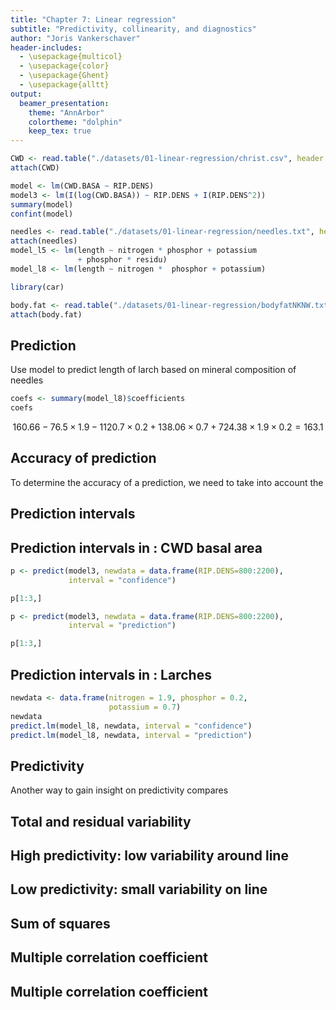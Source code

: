 ```yaml
---
title: "Chapter 7: Linear regression"
subtitle: "Predictivity, collinearity, and diagnostics"
author: "Joris Vankerschaver"
header-includes:
  - \usepackage{multicol}
  - \usepackage{color}
  - \usepackage{Ghent}
  - \usepackage{alltt}
output: 
  beamer_presentation:
    theme: "AnnArbor"
    colortheme: "dolphin"
    keep_tex: true
---
```


```r
CWD <- read.table("./datasets/01-linear-regression/christ.csv", header = T, sep = ",", dec = ".")
attach(CWD)

model <- lm(CWD.BASA ~ RIP.DENS)
model3 <- lm(I(log(CWD.BASA)) ~ RIP.DENS + I(RIP.DENS^2))
summary(model)
confint(model)

needles <- read.table("./datasets/01-linear-regression/needles.txt", header = T, sep = "\t", dec = ".")
attach(needles)
model_l5 <- lm(length ~ nitrogen * phosphor + potassium 
               + phosphor * residu)
model_l8 <- lm(length ~ nitrogen *  phosphor + potassium)

library(car)

body.fat <- read.table("./datasets/01-linear-regression/bodyfatNKNW.txt", header = T, dec = ".")
attach(body.fat)
```

## Prediction

Use model to predict length of larch based on mineral composition of needles

\begin{exampleblock}{Example}
Nitrogen, phosphorus, and potassium percentages 1.9, 0.2 and 0.7
\end{exampleblock}
\small
```r
coefs <- summary(model_l8)$coefficients
coefs
```
\normalsize
$$
160.66-76.5\times 1.9-1120.7\times 0.2+138.06\times 0.7 
+724.38\times 1.9\times 0.2=163.1
$$


## Accuracy of prediction

To determine the accuracy of a prediction, we need to take into account the 
\begin{itemize}
\item \alert{variability} of the observations \alert{around the regression line}
\begin{exampleblock}{CWD basal area} 
\begin{alltt}
Residual standard error: 1.01 on 13 degrees of freedom
\end{alltt}
\end{exampleblock}
\begin{exampleblock}{Larches} 
\begin{alltt}
Residual standard error: 35.55 on 21 degrees of freedom
\end{alltt}
Residual standard deviation tells that 95\% of lengths, given nitrogen, phosphorus and potassium percentages of 1.9, 0.2 and 0.7, are expected to lie within a distance
\[2\times 35.55=71.1\]
of the mean
\end{exampleblock}
\item \alert{precision of the estimated regression line}
\end{itemize}

## Prediction intervals 

\begin{itemize}
\item \alert{Prediction intervals} combine both inaccuracies
\item Are designed to contain, with 95\% probability, a random observation (i.e., CWD basal area or tree length) for given predictor values (i.e., tree density or given proportions of nitrogen, phosphorus, and potassium)
\item Can be seen as improved reference intervals
\end{itemize}

## Prediction intervals in \texttt{R}: CWD basal area

\small
```r
p <- predict(model3, newdata = data.frame(RIP.DENS=800:2200), 
             interval = "confidence")
```
```r
p[1:3,]
```
```r
p <- predict(model3, newdata = data.frame(RIP.DENS=800:2200), 
             interval = "prediction")
```
```r
p[1:3,]
```

## Prediction intervals in \texttt{R}: Larches

\small
```r
newdata <- data.frame(nitrogen = 1.9, phosphor = 0.2, 
                      potassium = 0.7)
newdata
predict.lm(model_l8, newdata, interval = "confidence")
predict.lm(model_l8, newdata, interval = "prediction")
```

## Predictivity 

Another way to gain insight on predictivity compares 
\begin{itemize}
\item variability \alert{around} regression line
\item with variability \alert{on} the regression line, explained by the regression line
\end{itemize}

## Total and residual variability

\begin{center}
\includegraphics[height = 7.5 cm , width = 10cm]{images/temp/PHregressie3.pdf}
\end{center}

## High predictivity: low variability around line 

\begin{center}
\includegraphics[height = 7.5 cm , width = 10cm]{images/temp/PHregressie4.pdf}
\end{center}

## Low predictivity: small variability on line

\begin{center}
\includegraphics[height = 7.5 cm , width = 10cm]{images/temp/PHregressie5.pdf}
\end{center}

## Sum of squares

\begin{itemize}
\item Let $\hat{y}_i$ be the prediction for observation $i$, then
\begin{eqnarray*}
SS_{Total}&=&\sum_{i=1}^n (y_i-\bar y)^2
\\&=&\sum_{i=1}^n
(\hat{y}_i-\bar y)^2+ \sum_{i=1}^n
(y_i-\hat{y}_i)^2\\
&=&\sum_{i=1}^n
(\hat{y}_i-\bar y)^2+ \sum_{i=1}^n e_i^2\\
&=&SS_{Regression}+SS_{Residual}
\end{eqnarray*}
\item \alert{Total sum of squares = Regression sum of squares +
Residual sum of squares}
\end{itemize}

## Multiple correlation coefficient

\begin{itemize}
\item \alert{Multiple correlation coefficient} or coefficient of determination:
\[R^2=\frac{SS_{Regression}}{SS_{Total}}\] 
\item Expresses the proportion of variability on data is captured by their association with explanatory variable
\item Measure for \alert{predictive value} of explanatory variable
\item Always between 0 and 1
\item Simple linear regression: the square of the correlation between $X$ and $Y$
\end{itemize}

## Multiple correlation coefficient

\begin{exampleblock}{CWD basal area}
\begin{alltt}
Multiple R-Squared: 0.7159     
\end{alltt}
\begin{itemize}
\item 71.59\% of variability on CWD basal area is explained by tree density
\end{itemize}
\end{exampleblock}
\hfill
\begin{exampleblock}{Larches}
\begin{alltt}
Multiple R-Squared: 0.8836     
\end{alltt}
\begin{itemize}
\item 88.36\% of variability on tree length is explained by mineral composition of needles
\end{itemize}
\end{exampleblock}
\hfill
\begin{itemize}
\item \alert{Be careful!} High $R^2$ only demanded for prediction, not to estimate effect of $X$ on $Y$
\end{itemize}
